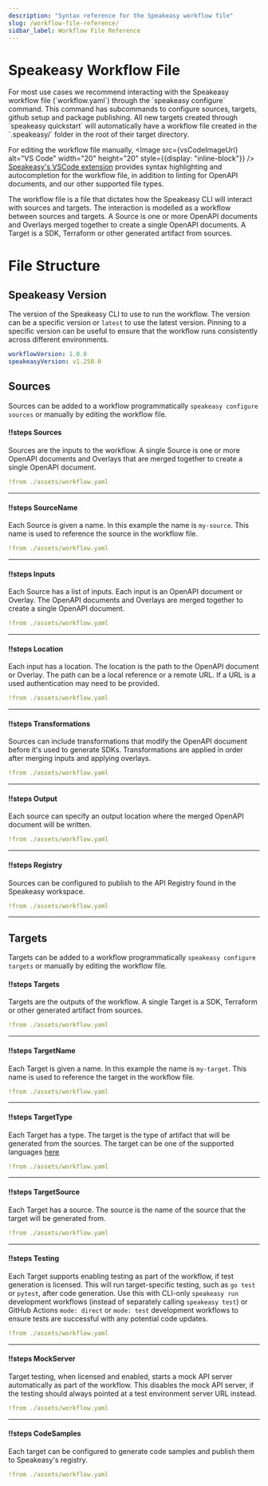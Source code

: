 ```yaml
---
description: "Syntax reference for the Speakeasy workflow file"
slug: /workflow-file-reference/
sidbar_label: Workflow File Reference
---
```




# Speakeasy Workflow File

<Callout title="Tip" type="info">
For most use cases we recommend interacting with the Speakeasy workflow file (`workflow.yaml`) through the `speakeasy configure` command.
This command has subcommands to configure sources, targets, github setup and package publishing. All new targets created through `speakeasy quickstart` will automatically have a workflow
file created in the `.speakeasy/` folder in the root of their target directory.

For editing the workflow file manually, <Image src={vsCodeImageUrl} alt="VS Code" width="20" height="20" style={{display: "inline-block"}} /> [Speakeasy's VSCode extension](https://marketplace.visualstudio.com/items?itemName=Speakeasy.speakeasy-vscode-extension) provides syntax highlighting and autocompletion for the workflow file,
in addition to linting for OpenAPI documents, and our other supported file types.

</Callout>

The workflow file is a file that dictates how the Speakeasy CLI will interact with sources and targets. The interaction is modelled as a workflow between sources and targets.
A Source is one or more OpenAPI documents and Overlays merged together to create a single OpenAPI documents.
A Target is a SDK, Terraform or other generated artifact from sources.

# File Structure

## Speakeasy Version

The version of the Speakeasy CLI to use to run the workflow. The version can be a specific version or `latest` to use the latest version.
Pinning to a specific version can be useful to ensure that the workflow runs consistently across different environments.

```yaml
workflowVersion: 1.0.0
speakeasyVersion: v1.250.0
```

## Sources

Sources can be added to a workflow programmatically `speakeasy configure sources` or manually by editing the workflow file.

<Spotlight>

#### !!steps Sources

Sources are the inputs to the workflow. A single Source is one or more OpenAPI documents and Overlays that are merged together to create a single OpenAPI document.

```yaml ! workflow.yaml focus=3:13
!from ./assets/workflow.yaml
```

---

#### !!steps SourceName

Each Source is given a name. In this example the name is `my-source`. This name is used to reference the source in the workflow file.

```yaml ! workflow.yaml focus=4
!from ./assets/workflow.yaml
```

---

#### !!steps Inputs

Each Source has a list of inputs. Each input is an OpenAPI document or Overlay. The OpenAPI documents and Overlays are merged together to create a single OpenAPI document.

```yaml ! workflow.yaml focus=5:8
!from ./assets/workflow.yaml
```

---

#### !!steps Location

Each input has a location. The location is the path to the OpenAPI document or Overlay. The path can be a local reference or a remote URL. If a URL is a used
authentication may need to be provided.

```yaml ! workflow.yaml focus=6:8
!from ./assets/workflow.yaml
```

---

#### !!steps Transformations

Sources can include transformations that modify the OpenAPI document before it's used to generate SDKs. Transformations are applied in order after merging inputs and applying overlays.

```yaml ! workflow.yaml focus=11:19
!from ./assets/workflow.yaml
```

---

#### !!steps Output

Each source can specify an output location where the merged OpenAPI document will be written.

```yaml ! workflow.yaml focus=20
!from ./assets/workflow.yaml
```

---

#### !!steps Registry

Sources can be configured to publish to the API Registry found in the Speakeasy workspace.

```yaml ! workflow.yaml focus=21:22
!from ./assets/workflow.yaml
```

---

</Spotlight>

## Targets

Targets can be added to a workflow programmatically `speakeasy configure targets` or manually by editing the workflow file.

<Spotlight>

#### !!steps Targets

Targets are the outputs of the workflow. A single Target is a SDK, Terraform or other generated artifact from sources.

```yaml ! workflow.yaml focus=28:35
!from ./assets/workflow.yaml
```

---

#### !!steps TargetName

Each Target is given a name. In this example the name is `my-target`. This name is used to reference the target in the workflow file.

```yaml ! workflow.yaml focus=29
!from ./assets/workflow.yaml
```

---

#### !!steps TargetType

Each Target has a type. The target is the type of artifact that will be generated from the sources. The target can be one of the supported languages [here](/docs/create-client-sdks)

```yaml ! workflow.yaml focus=30
!from ./assets/workflow.yaml
```

---

#### !!steps TargetSource

Each Target has a source. The source is the name of the source that the target will be generated from.

```yaml ! workflow.yaml focus=31
!from ./assets/workflow.yaml
```

---

#### !!steps Testing

Each Target supports enabling testing as part of the workflow, if test generation is licensed. This will run target-specific testing, such as `go test` or `pytest`, after code generation. Use this with CLI-only `speakeasy run` development workflows (instead of separately calling `speakeasy test`) or GitHub Actions `mode: direct` or `mode: test` development workflows to ensure tests are successful with any potential code updates.

```yaml ! workflow.yaml focus=32:35
!from ./assets/workflow.yaml
```

---

#### !!steps MockServer

Target testing, when licensed and enabled, starts a mock API server automatically as part of the workflow. This disables the mock API server, if the testing should always pointed at a test environment server URL instead.

```yaml ! workflow.yaml focus=34:35
!from ./assets/workflow.yaml
```

---

#### !!steps CodeSamples

Each target can be configured to generate code samples and publish them to Speakeasy's registry.

```yaml ! workflow.yaml focus=36:39
!from ./assets/workflow.yaml
```

</Spotlight>
